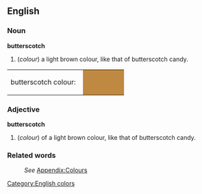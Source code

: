 ==English==
[[Category:English colors]]

===Noun===
'''butterscotch'''
#(''colour'') a light brown colour, like that of butterscotch candy.
<table><tr><td>butterscotch colour: &nbsp;</td>
<td bgcolor="#C08941" width="80">&nbsp; </td></tr></table>

===Adjective===
'''butterscotch'''
#(''colour'') of a light brown colour, like that of butterscotch candy.

===Related words===
:''See'' [[Wiktionary_Appendix:Colours|Appendix:Colours]]